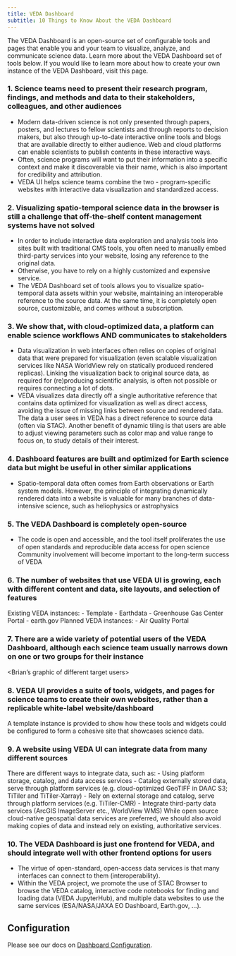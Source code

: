 ```yaml
---
title: VEDA Dashboard
subtitle: 10 Things to Know About the VEDA Dashboard
---
```


The VEDA Dashboard is an open-source set of configurable tools and pages that enable you and your team to visualize, analyze, and communicate science data. Learn more about the VEDA Dashboard set of tools below. If you would like to learn more about how to create your own instance of the VEDA Dashboard, visit this page.

### 1. Science teams need to present their research program, findings, and methods and data to their stakeholders, colleagues, and other audiences
- Modern data-driven science is not only presented through papers, posters, and lectures to fellow scientists and through reports to decision makers, but also through up-to-date interactive online tools and blogs that are available directly to either audience.
Web and cloud platforms can enable scientists to publish contents in these interactive ways.
- Often, science programs will want to put their information into a specific context and make it discoverable via their name, which is also important for credibility and attribution.
- VEDA UI helps science teams combine the two - program-specific websites with interactive data visualization and standardized access.

### 2. Visualizing spatio-temporal science data in the browser is still a challenge that off-the-shelf content management systems have not solved
- In order to include interactive data exploration and analysis tools into sites built with traditional CMS tools, you often need to manually embed third-party services into your website, losing any reference to the original data. 
- Otherwise, you have to rely on a highly customized and expensive service.
- The VEDA Dashboard set of tools allows you to visualize spatio-temporal data assets within your website, maintaining an interoperable reference to the source data. At the same time, it is completely open source, customizable, and comes without a subscription.

### 3. We show that, with cloud-optimized data, a platform can enable science workflows AND communicates to stakeholders
- Data visualization in web interfaces often relies on copies of original data that were prepared for visualization (even scalable visualization services like NASA WorldView rely on statically produced rendered replicas). Linking the visualization back to original source data, as required for (re)producing scientific analysis, is often not possible or requires connecting a lot of dots.
- VEDA visualizes data directly off a single authoritative reference that contains data optimized for visualization as well as direct access, avoiding the issue of missing links between source and rendered data. The data a user sees in VEDA has a direct reference to source data (often via STAC).
Another benefit of dynamic tiling is that users are able to adjust viewing parameters such as color map and value range to focus on, to study details of their interest.

### 4. Dashboard features are built and optimized for Earth science data but might be useful in other similar applications
- Spatio-temporal data often comes from Earth observations or Earth system models. However, the principle of integrating dynamically rendered data into a website is valuable for many branches of data-intensive science, such as heliophysics or astrophysics

### 5. The VEDA Dashboard is completely open-source
- The code is open and accessible, and the tool itself proliferates the use of open standards and reproducible data access for open science
Community involvement will become important to the long-term success of VEDA

### 6. The number of websites that use VEDA UI is growing, each with different content and data, site layouts, and selection of features
Existing VEDA instances:
- Template
- Earthdata
- Greenhouse Gas Center Portal
- earth.gov
Planned VEDA instances:
- Air Quality Portal

### 7. There are a wide variety of potential users of the VEDA Dashboard, although each science team usually narrows down on one or two groups for their instance
<Brian’s graphic of different target users>

### 8. VEDA UI provides a suite of tools, widgets, and pages for science teams to create their own websites, rather than a replicable white-label website/dashboard
A template instance is provided to show how these tools and widgets could be configured to form a cohesive site that showcases science data.
<Link to VEDA UI component library docs>

### 9. A website using VEDA UI can integrate data from many different sources
There are different ways to integrate data, such as:
- Using platform storage, catalog, and data access services
- Catalog externally stored data, serve through platform services (e.g. cloud-optimized GeoTIFF in DAAC S3; TiTiler and TiTiler-Xarray)
- Rely on external storage and catalog, serve through platform services (e.g. TiTiler-CMR)
- Integrate third-party data services (ArcGIS ImageServer etc., WorldView WMS) 
While open source cloud-native geospatial data services are preferred, we should also avoid making copies of data and instead rely on existing, authoritative services.

### 10. The VEDA Dashboard is just one frontend for VEDA, and should integrate well with other frontend options for users
- The virtue of open-standard, open-access data services is that many interfaces can connect to them (interoperability).
- Within the VEDA project, we promote the use of STAC Browser to browse the VEDA catalog, interactive code notebooks for finding and loading data (VEDA JupyterHub), and multiple data websites to use the same services (ESA/NASA/JAXA EO Dashboard, Earth.gov, …).


## Configuration

Please see our docs on [Dashboard Configuration](../contributing/dashboard-configuration/index.qmd).
